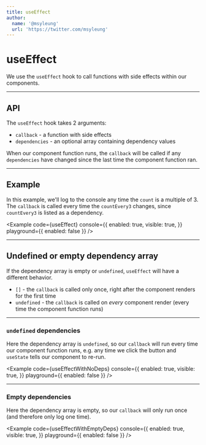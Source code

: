 ```yaml
---
title: useEffect
author:
  name: '@msyleung'
  url: 'https://twitter.com/msyleung'
---
```



# useEffect

We use the `useEffect` hook to call functions with side effects within our components.

---

## API

The `useEffect` hook takes 2 arguments:

- `callback` - a function with side effects
- `dependencies` - an optional array containing dependency values

When our component function runs, the `callback` will be called if any `dependencies` have changed since the last time the component function ran.

---

## Example

In this example, we'll log to the console any time the `count` is a multiple of 3. The `callback` is called every time the `countEvery3` changes, since `countEvery3` is listed as a dependency.

<Example
  code={useEffect}
  console={{
    enabled: true,
    visible: true,
  }}
  playground={{ enabled: false }}
/>

---

## Undefined or empty dependency array

If the dependency array is empty or `undefined`, `useEffect` will have a different behavior.

- `[]` - the `callback` is called only once, right after the component renders for the first time
- `undefined` - the `callback` is called on _every_ component render (every time the component function runs)

---

### `undefined` dependencies

Here the dependency array is `undefined`, so our `callback` will run every time our component function runs, e.g. any time we click the button and `useState` tells our component to re-run.

<Example
  code={useEffectWithNoDeps}
  console={{
    enabled: true,
    visible: true,
  }}
  playground={{ enabled: false }}
/>

---

### Empty dependencies

Here the dependency array is empty, so our `callback` will only run once (and therefore only log one time).

<Example
  code={useEffectWithEmptyDeps}
  console={{
    enabled: true,
    visible: true,
  }}
  playground={{ enabled: false }}
/>
